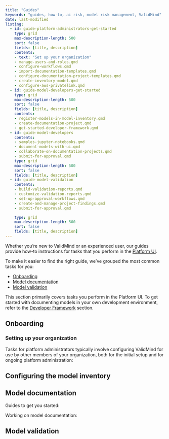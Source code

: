 ```yaml
---
title: "Guides"
keywords: "guides, how-to, ai risk, model risk management, ValidMind"
date: last-modified
listing:
  - id: guide-platform-administrators-get-started
    type: grid
    max-description-length: 500
    sort: false
    fields: [title, description]
    contents:
    - text: "Set up your organization"
    - manage-users-and-roles.qmd
    - configure-workflows.qmd
    - import-documentation-templates.qmd
    - configure-documentation-project-templates.qmd
    - create-inventory-model.qmd
    - configure-aws-privatelink.qmd
  - id: guide-model-developers-get-started
    type: grid
    max-description-length: 500
    sort: false
    fields: [title, description]
    contents: 
    - register-models-in-model-inventory.qmd
    - create-documentation-project.qmd
    - get-started-developer-framework.qmd
  - id: guide-model-developers
    contents: 
    - samples-jupyter-notebooks.qmd
    - document-models-with-ui.qmd
    - collaborate-on-documentation-projects.qmd
    - submit-for-approval.qmd
    type: grid
    max-description-length: 500
    sort: false
    fields: [title, description]
  - id: guide-model-validation
    contents: 
    - build-validation-reports.qmd
    - customize-validation-reports.qmd
    - set-up-approval-workflows.qmd
    - create-and-manage-project-findings.qmd
    - submit-for-approval.qmd

    type: grid
    max-description-length: 500
    sort: false
    fields: [title, description]
---
```


Whether you're new to ValidMind or an experienced user, our guides provide how-to instructions for tasks that you perform in the [Platform UI](https://app.prod.validmind.ai/). 

To make it easier to find the right guide, we've grouped the most common tasks for you:

- [Onboarding](#onboarding)
- [Model documentation](#model-documentation)
- [Model validation](#model-validation)

<!--- The link to the developer section is in here twice, once as a callout and once as a listing tile in the model developer section. --->
::: {.callout-tip}
This section primarily covers tasks you perform in the Platform UI. To get started with documenting models in your own development environment, refer to the [Developer Framework](get-started-developer-framework.qmd) section.
:::

## Onboarding

### Setting up your organization

Tasks for platform administrators typically involve configuring ValidMind for use by other members of your organization, both for the initial setup and for ongoing platform administration:

:::{#guide-platform-administrators-get-started}
:::

## Configuring the model inventory 



## Model documentation 


Guides to get you started:

:::{#guide-model-developers-get-started}
:::

Working on model documentation:

:::{#guide-model-developers}
:::

:::{#guide-documentation-projects}
:::

## Model validation


:::{#guide-model-validation}
:::
